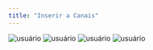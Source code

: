 ```yaml
---
title: "Inserir a Canais"
---
```


<Steps>
  <Step title="Clique em &#8220;Administração&#8221;">
    <Frame>
      <img
        src="/images/supervisores/usuarios/inserir_canais.png"
        alt="usuário"
      />
    </Frame>
  </Step>
  <Step title="Clique em &#8220;Usuários&#8221;">
    <Frame>
      <img
        src="/images/supervisores/usuarios/inserir_canais2.png"
        alt="usuário"
      />
    </Frame>
  </Step>
  <Step title="Clique em &#8220;Editar&#8221;">
    <Frame>
      <img
        src="/images/supervisores/usuarios/inserir_canais3.png"
        alt="usuário"
      />
    </Frame>
  </Step>
  <Step title="Nesta aba, escolha os canais aos quais deseja atribuir o usuário. Selecione também o canal padrão que será atribuído automaticamente ao usuário">
    <Frame>
      <img
        src="/images/supervisores/usuarios/inserir_canais4.png"
        alt="usuário"
      />
    </Frame>
  </Step>
</Steps>
